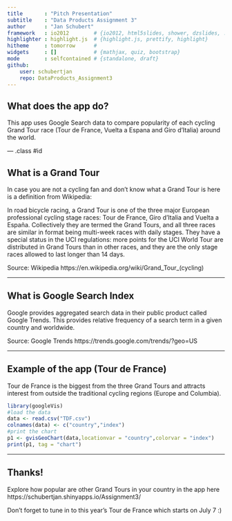 ```yaml
---
title       : "Pitch Presentation"
subtitle    : "Data Products Assignment 3"
author      : "Jan Schubert"
framework   : io2012        # {io2012, html5slides, shower, dzslides, ...}
highlighter : highlight.js  # {highlight.js, prettify, highlight}
hitheme     : tomorrow      # 
widgets     : []            # {mathjax, quiz, bootstrap}
mode        : selfcontained # {standalone, draft}
github:
    user: schubertjan
    repo: DataProducts_Assignment3
---
```


## What does the app do?

This app uses Google Search data to compare popularity of each cycling Grand Tour race (Tour de France, Vuelta a Espana and Giro d'Italia) around the world. 

--- .class #id

## What is a Grand Tour

In case you are not a cycling fan and don't know what a Grand Tour is here is a definition from Wikipedia: 

In road bicycle racing, a Grand Tour is one of the three major European professional cycling stage races: Tour de France, Giro d'Italia and Vuelta a España. Collectively they are termed the Grand Tours, and all three races are similar in format being multi-week races with daily stages. They have a special status in the UCI regulations: more points for the UCI World Tour are distributed in Grand Tours than in other races, and they are the only stage races allowed to last longer than 14 days.


Source: Wikipedia https://en.wikipedia.org/wiki/Grand_Tour_(cycling) 

---

## What is Google Search Index

Google provides aggregated search data in their public product called Google Trends. This provides relative frequency of a search term in a given country and worldwide.


Source: Google Trends https://trends.google.com/trends/?geo=US 

---

## Example of the app (Tour de France)

Tour de France is the biggest from the three Grand Tours and attracts interest from outside the traditional cycling regions (Europe and Columbia).

```r
library(googleVis)
#load the data
data <- read.csv("TDF.csv")
colnames(data) <- c("country","index")
#print the chart
p1 <- gvisGeoChart(data,locationvar = "country",colorvar = "index")
print(p1, tag = "chart")
```

---

## Thanks!

Explore how popular are other Grand Tours in your country in the app here  https://schubertjan.shinyapps.io/Assignment3/ 

Don't forget to tune in to this year's Tour de France which starts on July 7 :)





